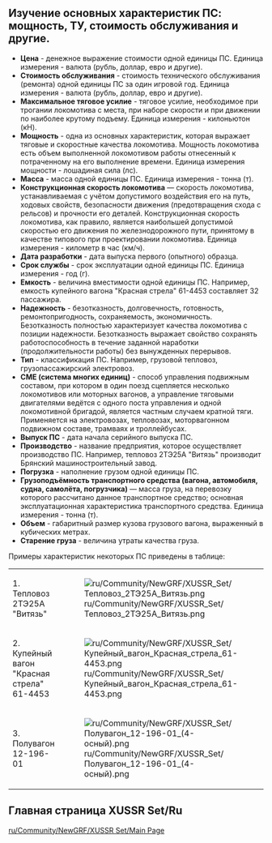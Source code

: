 ==Изучение основных характеристик ПС: мощность, ТУ, стоимость обслуживания и другие.==
*'''Цена''' - денежное выражение стоимости одной единицы ПС. Единица измерения - валюта (рубль, доллар, евро и другие).
*'''Стоимость обслуживания''' - стоимость технического обслуживания (ремонта) одной единицы ПС за один игровой год. Единица измерения - валюта (рубль, доллар, евро и другие).
*'''Максимальное тяговое усилие''' - тяговое усилие, необходимое при трогании локомотива с места, при наборе скорости и при движении по наиболее крутому подъему. Единица измерения - килоньютон (кН).
*'''Мощность''' - одна из основных характеристик, которая выражает тяговые и скоростные качества локомотива. Мощность локомотива есть объем выполненной локомотивом работы отнесенный к потраченному на его выполнение времени. Единица измерения мощности - лошадиная сила (лс).
*'''Масса''' - масса одной единицы ПС. Единица измерения - тонна (т).
*'''Конструкционная скорость локомотива''' — скорость локомотива, устанавливаемая с учётом допустимого воздействия его на путь, ходовых свойств, безопасности движения (предотвращения схода с рельсов) и прочности его деталей. Конструкционная скорость локомотива, как правило, является наибольшей допустимой скоростью его движения по железнодорожного пути, принятому в качестве типового при проектировании локомотива. Единица измерения - километр в час (км/ч).
*'''Дата разработки ''' - дата выпуска первого (опытного) образца.
*'''Срок службы''' - срок эксплуатации одной единицы ПС. Единица измерения - год (г).
*'''Емкость''' - величина вместимости одной единицы ПС.  Например, емкость купейного вагона "Красная стрела" 61-4453 составляет 32 пассажира.
*'''Надежность''' - безотказность, долговечность, готовность, ремонтопригодность, сохраняемость, экономичность. Безотказность полностью характеризует качества локомотива с позиции надежности. Безотказность выражает свойство сохранять работоспособность в течение заданной наработки (продолжительности работы) без вынужденных перерывов.
*'''Тип''' - классификация ПС. Например, грузовой тепловоз, грузопассажирский электровоз.
*'''СМЕ (система многих единиц)''' - способ управления подвижным составом, при котором в один поезд сцепляется несколько локомотивов или моторных вагонов, а управление тяговыми двигателями ведётся с одного поста управления и одной локомотивной бригадой, является частным случаем кратной тяги. Применяется на электровозах, тепловозах, моторвагонном подвижном составе, трамваях и троллейбусах.
*'''Выпуск ПС''' - дата начала серийного выпуска ПС.
*'''Производство''' - название предприятия, которое осуществляет производство ПС. Например, тепловоз 2ТЭ25А "Витязь" производит Брянский машиностроительный завод.
*'''Погрузка''' - наполнение грузом одной единицы ПС.
*'''Грузоподъёмность транспортного средства (вагона, автомобиля, судна, самолёта, погрузчика)''' — масса груза, на перевозку которого рассчитано данное транспортное средство; основная эксплуатационная характеристика транспортного средства. Единица измерения - тонна (т).
*'''Объем''' - габаритный размер кузова грузового вагона, выраженный в кубических метрах.
*'''Старение груза''' - величина утраты качества груза.
Примеры характеристик некоторых ПС приведены в таблице:
{|class="wikitable"
|-
|1. Тепловоз 2ТЭ25А "Витязь"
|[[File:ru/Community/NewGRF/XUSSR Set/Тепловоз 2ТЭ25А Витязь.png]]
|-
|2. Купейный вагон "Красная стрела" 61-4453
|[[File:ru/Community/NewGRF/XUSSR Set/Купейный вагон Красная стрела 61-4453.png]]
|-
|3. Полувагон 12-196-01
|[[File:ru/Community/NewGRF/XUSSR Set/Полувагон 12-196-01 (4-осный).png]]
|}

==Главная страница XUSSR Set/Ru==
[[ru/Community/NewGRF/XUSSR Set/Main Page]]